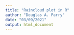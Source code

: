 ```yaml
---
title: "Raincloud plot in R"
author: "Douglas A. Parry"
date: "03/09/2021"
output: html_document
---
```

